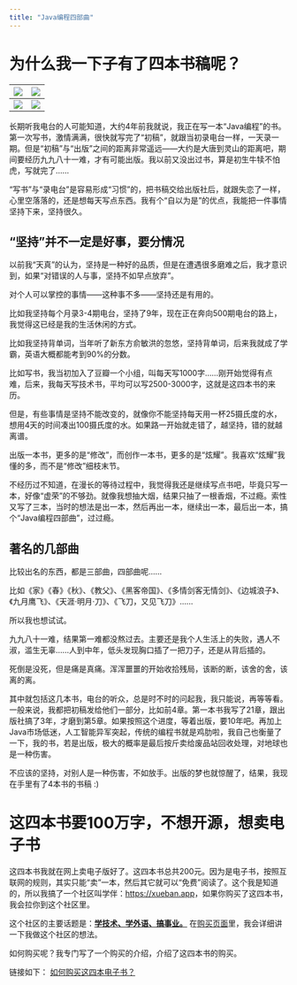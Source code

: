 ```yaml
---
title: "Java编程四部曲"
---
```


# 为什么我一下子有了四本书稿呢？

| [![](img/java.png)](java-intro0.qmd) | [![](img/game.png)](game-intro0.qmd) |
|-----------------|-----------------|
| [![](img/gui.png)](gui-intro0.qmd) | [![](img/spring.png)](spring-intro0.qmd) |

长期听我电台的人可能知道，大约4年前我就说，我正在写一本“Java编程”的书。第一次写书，激情满满，很快就写完了“初稿”，就跟当初录电台一样，一天录一期。但是“初稿”与“出版”之间的距离非常遥远——大约是大唐到灵山的距离吧，期间要经历九九八十一难，才有可能出版。我以前又没出过书，算是初生牛犊不怕虎，写就完了……

“写书”与“录电台”是容易形成“习惯”的，把书稿交给出版社后，就跟失恋了一样，心里空落落的，还是想每天写点东西。我有个“自以为是”的优点，我能把一件事情坚持下来，坚持很久。

::: callout-important
## “坚持”并不一定是好事，要分情况

以前我“天真”的认为，坚持是一种好的品质，但是在遭遇很多磨难之后，我才意识到，如果“对错误的人与事，坚持不如早点放弃”。

对个人可以掌控的事情——这种事不多——坚持还是有用的。

比如我坚持每个月录3-4期电台，坚持了9年，现在正在奔向500期电台的路上，我觉得这已经是我的生活休闲的方式。

比如我坚持背单词，当年听了新东方俞敏洪的忽悠，坚持背单词，后来我就成了学霸，英语大概都能考到90%的分数。

比如写书，我当初加入了豆瓣一个小组，叫每天写1000字……刚开始觉得有点难，后来，我每天写技术书，平均可以写2500-3000字，这就是这四本书的来历。

但是，有些事情是坚持不能改变的，就像你不能坚持每天用一杯25摄氏度的水，想用4天的时间凑出100摄氏度的水。如果路一开始就走错了，越坚持，错的就越离谱。
:::

出版一本书，更多的是“修改”，而创作一本书，更多的是“炫耀”。我喜欢“炫耀”我懂的多，而不是“修改”细枝末节。

不经历过不知道，在漫长的等待过程中，我觉得我还是继续写点书吧，毕竟只写一本，好像“虚荣”的不够劲。就像我想抽大烟，结果只抽了一根香烟，不过瘾。索性又写了三本，当时的想法是出一本，然后再出一本，继续出一本，最后出一本，搞个“Java编程四部曲”，过过瘾。

::: callout-tip
## 著名的几部曲

比较出名的东西，都是三部曲，四部曲呢……

比如《家》《春》《秋》、《教父》、《黑客帝国》、《多情剑客无情剑》、《边城浪子》、《九月鹰飞》、《天涯·明月·刀》、《飞刀，又见飞刀》……

所以我也想试试。
:::

九九八十一难，结果第一难都没熬过去。主要还是我个人生活上的失败，遇人不淑，滥生无辜……人到中年，低头发现胸口插了一把刀子，还是从背后插的。

死倒是没死，但是痛是真痛。浑浑噩噩的开始收拾残局，该断的断，该舍的舍，该离的离。

其中就包括这几本书，电台的听众，总是时不时的问起我，我只能说，再等等看。一般来说，我都把初稿发给他们一部分，比如前4章。第一本书我写了21章，跟出版社搞了3年，才磨到第5章。如果按照这个进度，等着出版，要10年吧。再加上Java市场低迷，人工智能异军突起，传统的编程书就是鸡肋啦，我自己也衡量了一下，我的书，若是出版，极大的概率是最后按斤卖给废品站回收处理，对地球也是一种伤害。

不应该的坚持，对别人是一种伤害，不如放手。出版的梦也就惊醒了，结果，我现在手里有了4本书的书稿 :)


# 这四本书要100万字，不想开源，想卖电子书

这四本书我就在网上卖电子版好了。这四本书总共200元。因为是电子书，按照互联网的规则，其实只能“卖”一本，然后其它就可以“免费”阅读了。这个我是知道的，所以我搞了一个社区叫学伴：<https://xueban.app>，如果你购买了这四本书，我会拉你到这个社区里。

这个社区的主要话题是：<u>**学技术、学外语、搞事业。**</u> 在[购买页面](pay.qmd)里，我会详细讲一下我做这个社区的想法。

如何购买呢？我专门写了一个购买的介绍，介绍了这四本书的购买。

链接如下： [如何购买这四本电子书？](pay.qmd)

